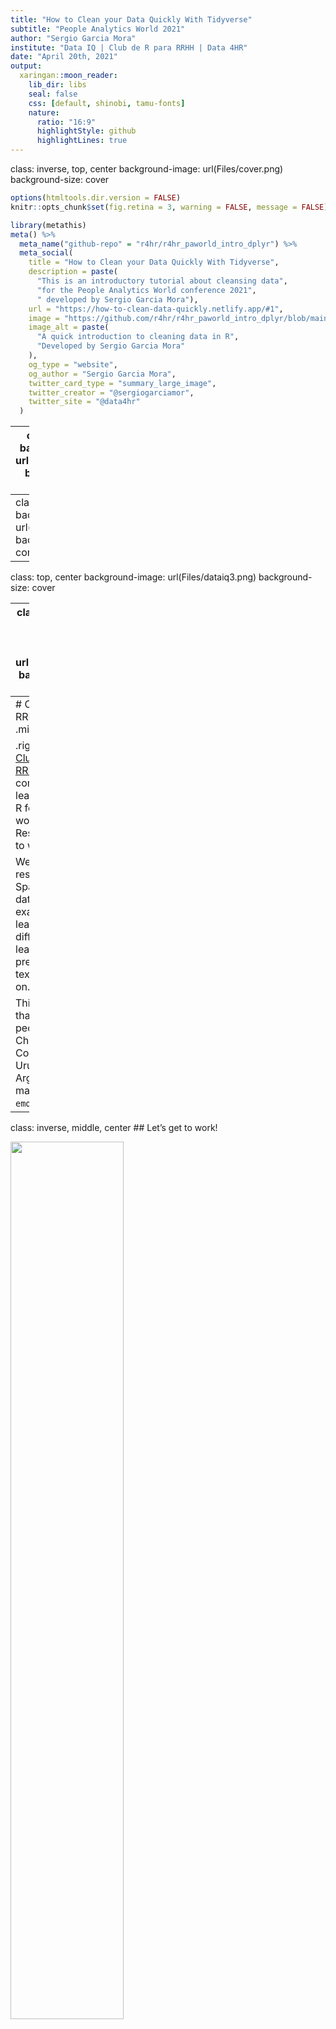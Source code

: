 ```yaml
---
title: "How to Clean your Data Quickly With Tidyverse"
subtitle: "People Analytics World 2021"
author: "Sergio Garcia Mora"
institute: "Data IQ | Club de R para RRHH | Data 4HR"
date: "April 20th, 2021"
output:
  xaringan::moon_reader:
    lib_dir: libs
    seal: false
    css: [default, shinobi, tamu-fonts]
    nature:
      ratio: "16:9"
      highlightStyle: github
      highlightLines: true
---
```


class: inverse, top, center
background-image: url(Files/cover.png)
background-size: cover

```r
options(htmltools.dir.version = FALSE)
knitr::opts_chunk$set(fig.retina = 3, warning = FALSE, message = FALSE)
```



```r
library(metathis)
meta() %>%
  meta_name("github-repo" = "r4hr/r4hr_paworld_intro_dplyr") %>% 
  meta_social(
    title = "How to Clean your Data Quickly With Tidyverse",
    description = paste(
      "This is an introductory tutorial about cleansing data",
      "for the People Analytics World conference 2021",
      " developed by Sergio Garcia Mora"),
    url = "https://how-to-clean-data-quickly.netlify.app/#1",
    image = "https://github.com/r4hr/r4hr_paworld_intro_dplyr/blob/main/Files/cover.png",
    image_alt = paste(
      "A quick introduction to cleaning data in R", 
      "Developed by Sergio Garcia Mora"
    ),
    og_type = "website",
    og_author = "Sergio Garcia Mora",
    twitter_card_type = "summary_large_image",
    twitter_creator = "@sergiogarciamor",
    twitter_site = "@data4hr"
  )
```
---
class: top, center
background-image: url(Files/dataiq1.png)
background-size: contain


---
class:  top, center
background-image: url(Files/dataiq2.png)
background-size: contain

---

class: top, center
background-image: url(Files/dataiq3.png)
background-size: cover

---
class: inverse, top, center
background-image: url(Files/team.png)
background-size: cover

---
# Club de R para RRHH
.left-column[
.middle[
<img src="Files/clubder.png" />
]
]

.right-column[
The [Club de R para RRHH](https://linktr.ee/r4hrclub) is a community for learning to code in R for people who work in Human Resources or aspire to work in this field.

We develop resources in Spanish, use HR data in our examples, and we learn how to use different packages, learn how to make predictive analysis, text mining and so on.

This is a project that has gathered people from Perú, Chile, Paraguay, Colombia, Spain, Uruguay, Panamá, Argentina and many more `r emo::ji("globe")`.
]

---
class: inverse, middle, center
## Let's get to work!

<img src="https://media.giphy.com/media/3o7TKUM3IgJBX2as9O/giphy.gif" width="60%"/>


---
# The R language
## Projects

Working with projects in RStudio makes everything simpler. RStudio Projects create a local folder in your computer in which every file, script, and resources will be saved there, in a more organized way.

--

To create a project go to:
* *File*
  * *New project*

And then write the name of the new folder.

.pull-left[<img src="Files/new_project.png" width="60%" />]


.pull-rigt[<img src="Files/new_projecto.png" width="30%" />]

---
# What's a R package?

R is a open source language, that became very popular for analyzing data and statistical analysis. Nowadays it has a wide range of aplications and uses beyond statistics.

--

*Packages* are a sort of 'extensions' that expand R base capabilities and allows us to make specific things in a easy way. Pablo Tiscornia made a great analogy to explain the difference what packages are.

--

.pull-left[
<img src="Files/R2.png" width="85%" />
]

--
.pull-right[
<img src="Files/R4.png" />
]

---
# Tidy data

.left-column[
<img src="Files/mess.png" />
]

.right-column[
Data in tutorials is perfect, neat, and clean. And everytime you try to replicate the same analyisis with your own data, things rarely work in the same way, and you end up spending a lot of time getting your data right to run an analysis... in Excel `r emo::ji("doubt")`
]
--
.right-column[
That's why cleaning and tidying your data explains from 60 al 80% of the time of any Analytics project. This process is known as *data cleansing* or *data wrangling*. **Tidyverse** is collection of packages that allow us to get our **tidy data** to develop our analysis. There are some **tidy data principles** we all need to know:
]
--
.right-column[
1. Each variable must have its own column.
2. Each observation must have its own row.
3. Each value must have its own cell.
]

---
background-color: #BDCBD4
# Tidyverse

Tidyverse is a collection of packaged for cleaning, transforming, manipulating and wrangling data. 

.center[<img src="Files/tidyverse_packs.jpeg" width="40%"/>]

To start using we have to install it. This is a one time process, and all you have to do is type in your RStudio console
```r

# Install tidyverse packages for the first time
install.packages("tidyverse")

```

---
# Tidyverse

Once the package is installed, we need to load or "activate" the package in order to use its functions. We need the `library()` function to do it.

```r
# Load tiverse packages
library(tidyverse)
```

---
## dplyr

.left-column[
<img src="https://i.redd.it/w2km14a81yy41.png" />
]

.right-column[
**dplyr** is the main package of the *tidyverse* collection for *data wrangling*.

One of the reasons it became so popular is that its functions emulates our colloquial way to approach a problem.

Another important factor is that the function names are straight forward to comprehend what they do, and the logic and parameters in most of them are very similar.

That means when you understand the basics of one function you get an idea of how they all work.
]

---
## dplyr, an example

Let's take a look into a dplyr's sequence:

Let's say you have a salary survey and you want to know the mean salary for HR positions. Can you tell me the steps of this script?:

--

```r
hr_data %>%                               # Call the dataframe
  select(position, salary) %>%            # Picks columns to analyse
  filter(salary < 500000) %>%             # Filter salaries below $ 500.000
  group_by(position) %>%                  # Groups the results by position
  summarise(mean_salary = mean(salary))   # Calculate mean salary for position
```




---
## The 'pipe' operator

.left-column[
<img src="https://magrittr.tidyverse.org/logo.png" />
]

.right-column[
Did you see this symbol `%>%` in the previous slide? This symbol is known as the **'pipe'** and allows you to write functions as a sequence, making it easier to read and understand the script. This is particularly useful when you're concatenating several steps of functions in your analysis.
]
.right-column[
Let's imagine you want to get a list of HRBP's salaries per industry, organized from highest salary, to the lowest. 
]

--
.right-column[**Steps:**

1. Load data, and select `role`, `base_salary` and `industry`variables.
2. Filter by `role == "HRBP"`
3. Arrange results descendently by `base_salary`.
]
---
## The 'pipe' operator

This is how the codes looks like

```r
# Code WITHOUT the pipe operator
arrange(filter(select(salaries, role, base_salary, industry), role == "HRBP"), desc(base_salary))
```

--

```r
# Code WITH the pipe operator
salaries %>% 
  select(role, base_salary, industry) %>% 
  filter(role == "HRBP") %>% 
  arrange(desc(base_salary))
```

---
class: inverse, middle, center
# Let's get to know our data

---
# `r emo::ji("kiwi")` KIWI: Key Investigation of Wages & Income
## aka HR Salary Survey from Argentina

Last year, with the *Club de R para RRHH* conducted a salary survey across Latin America to know salaries and some other things that we were interested on.

The other reason why we did this survey is because the lack of datasets in Spanish to practice.

In this workshop we'll use a sample of this dataset using data from Argentina. You can see and download the R script a full version of the analysis [in this link](https://rpubs.com/Data4HR/encuesta-kiwi-2020).

---
# The KIWI data

First, we need to load the `tidyverse` package and use a function from the `readr` package to